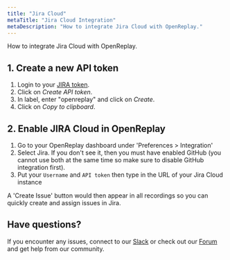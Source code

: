 ```yaml
---
title: "Jira Cloud"
metaTitle: "Jira Cloud Integration"
metaDescription: "How to integrate Jira Cloud with OpenReplay."
---
```


How to integrate Jira Cloud with OpenReplay.

## 1. Create a new API token

1. Login to your [JIRA token](https://id.atlassian.com/manage/api-tokens).
2. Click on *Create API token*.
3. In label, enter "openreplay" and click on *Create*.
4. Click on *Copy to clipboard*.

## 2. Enable JIRA Cloud in OpenReplay

1. Go to your OpenReplay dashboard under 'Preferences > Integration'
2. Select Jira. If you don't see it, then you must have enabled GitHub (you cannot use both at the same time so make sure to disable GitHub integration first).
3. Put your `Username` and `API token` then type in the URL of your Jira Cloud instance

A 'Create Issue' button would then appear in all recordings so you can quickly create and assign issues in Jira.

## Have questions?

If you encounter any issues, connect to our [Slack](https://slack.openreplay.com) or check out our [Forum](https://forum.openreplay.com) and get help from our community.
